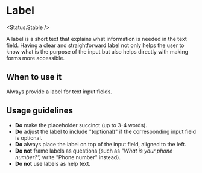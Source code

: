 

# Label

<Status.Stable />

A label is a short text that explains what information is needed in the text
field. Having a clear and straightforward label not only helps the user to know
what is the purpose of the input but also helps directly with making forms
more accessible.

<Story id="forms-label--base" />
<Props of={Label} />

## When to use it

Always provide a label for text input fields.

## Usage guidelines

- **Do** make the placeholder succinct (up to 3-4 words).
- **Do** adjust the label to include "(optional)" if the corresponding input field is optional.
- **Do** always place the label on top of the input field, aligned to the left.
- **Do not** frame labels as questions (such as _"What is your phone
  number?",_ write "Phone number" instead).
- **Do not** use labels as help text.
